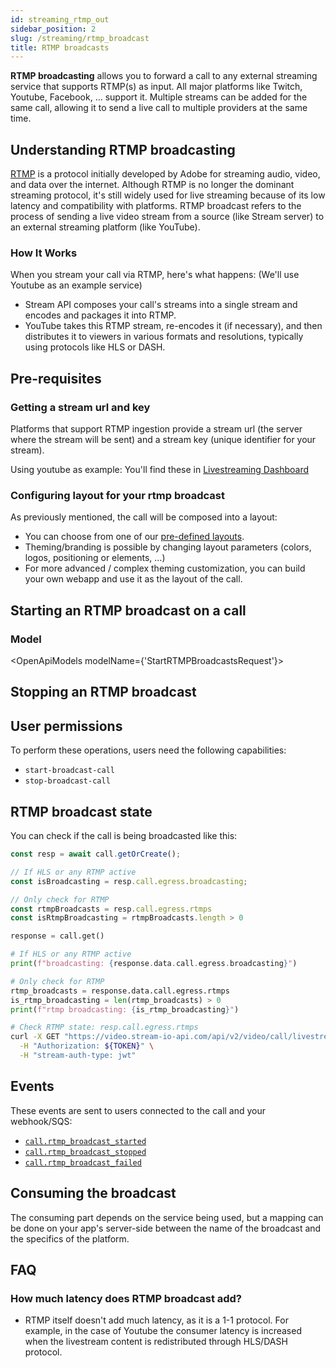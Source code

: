```yaml
---
id: streaming_rtmp_out
sidebar_position: 2
slug: /streaming/rtmp_broadcast
title: RTMP broadcasts
---
```




**RTMP broadcasting** allows you to forward a call to any external streaming service that supports RTMP(s) as input. All major platforms like Twitch, Youtube, Facebook, … support it.
Multiple streams can be added for the same call, allowing it to send a live call to multiple providers at the same time.

## Understanding RTMP broadcasting
[RTMP](https://en.wikipedia.org/wiki/Real-Time_Messaging_Protocol) is a protocol initially developed by Adobe for streaming audio, video, and data over the internet. Although RTMP is no longer the dominant streaming protocol, it's still widely used for live streaming because of its low latency and compatibility with platforms.
RTMP broadcast refers to the process of sending a live video stream from a source (like Stream server) to an external streaming platform (like YouTube).

### How It Works
When you stream your call via RTMP, here's what happens: (We'll use Youtube as an example service)

- Stream API composes your call's streams into a single stream and encodes and packages it into RTMP.
- YouTube takes this RTMP stream, re-encodes it (if necessary), and then distributes it to viewers in various formats and resolutions, typically using protocols like HLS or DASH.

## Pre-requisites

### Getting a stream url and key

Platforms that support RTMP ingestion provide a stream url (the server where the stream will be sent) and a stream key (unique identifier for your stream).

Using youtube as example: You'll find these in [Livestreaming Dashboard](https://youtube.com/livestreaming/dashboard)

### Configuring layout for your rtmp broadcast

As previously mentioned, the call will be composed into a layout:
- You can choose from one of our [pre-defined layouts](./../../recording/calls/#recording-layouts).
- Theming/branding is possible by changing layout parameters (colors, logos, positioning or elements, …)
- For more advanced / complex theming customization, you can build your own webapp and use it as the layout of the call.

<CallTypeRtmpSettings />

## Starting an RTMP broadcast on a call

<RtmpBroadcastStart />

### Model
<OpenApiModels modelName={'StartRTMPBroadcastsRequest'}></OpenApiModels>

## Stopping an RTMP broadcast

<RtmpBroadcastStop />

## User permissions

To perform these operations, users need the following capabilities:

- `start-broadcast-call`
- `stop-broadcast-call`

## RTMP broadcast state

You can check if the call is being broadcasted like this:

<Tabs groupId="examples">
<TabItem value="js" label="JavaScript">

```js
const resp = await call.getOrCreate();

// If HLS or any RTMP active
const isBroadcasting = resp.call.egress.broadcasting;

// Only check for RTMP
const rtmpBroadcasts = resp.call.egress.rtmps
const isRtmpBroadcasting = rtmpBroadcasts.length > 0
```

</TabItem>
<TabItem value="py" label="Python">

```py
response = call.get()

# If HLS or any RTMP active
print(f"broadcasting: {response.data.call.egress.broadcasting}")

# Only check for RTMP
rtmp_broadcasts = response.data.call.egress.rtmps
is_rtmp_broadcasting = len(rtmp_broadcasts) > 0
print(f"rtmp broadcasting: {is_rtmp_broadcasting}")
```

</TabItem>
<TabItem value="curl" label="cURL">

```bash
# Check RTMP state: resp.call.egress.rtmps
curl -X GET "https://video.stream-io-api.com/api/v2/video/call/livestream/${CALL_ID}?api_key=${API_KEY}" \
  -H "Authorization: ${TOKEN}" \
  -H "stream-auth-type: jwt"
```

</TabItem>
</Tabs>

## Events

These events are sent to users connected to the call and your webhook/SQS:

- [`call.rtmp_broadcast_started`](./../../streaming/events/#CallRtmpBroadcastStartedEvent)
- [`call.rtmp_broadcast_stopped`](./../../streaming/events/#CallRtmpBroadcastStoppedEvent)
- [`call.rtmp_broadcast_failed`](./../../streaming/events/#CallRtmpBroadcastFailedEvent)

## Consuming the broadcast

The consuming part depends on the service being used, but a mapping can be done on your app's server-side
between the name of the broadcast and the specifics of the platform.

## FAQ

### How much latency does RTMP broadcast add?

- RTMP itself doesn't add much latency, as it is a 1-1 protocol. For example, in the case of Youtube the consumer latency is
increased when the livestream content is redistributed through HLS/DASH protocol.
